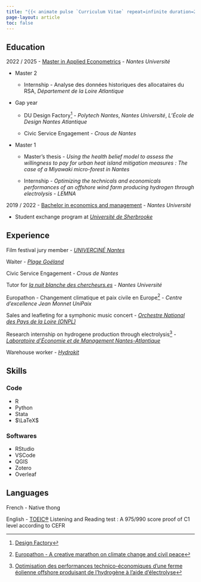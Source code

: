 ```yaml
---
title: "{{< animate pulse `Curriculum Vitae` repeat=infinite duration=2s >}}"
page-layout: article
toc: false
---
```


## Education

2022 / 2025 - [Master in Applied Econometrics](https://sites.google.com/view/master-ecap/accueil) - *Nantes Université*

- Master 2 

  - Internship - Analyse des données historiques des allocataires du RSA, *Département de la Loire Atlantique* 
    
- Gap year
  
  -   DU Design Factory[^1] - *Polytech Nantes*, *Nantes Université*, *L'École de Design Nantes Atlantique*

  -   Civic Service Engagement - *Crous de Nantes*

- Master 1
  
  -   Master's thesis - *Using the health belief model to assess the willingness to pay for urban heat island mitigation measures : The case of a Miyawaki micro-forest in Nantes*
  
  -   Internship - *Optimizing the technicals and economicals performances of an offshore wind farm producing hydrogen through electrolysis* - *LEMNA*

2019 / 2022 - [Bachelor in economics and management](https://iae.univ-nantes.fr/nos-formations/offre-de-formation/licence-economie-et-gestion) - *Nantes Université*

  -   Student exchange program at [*Université de Sherbrooke*](https://www.usherbrooke.ca/)

## Experience

Film festival jury member - [*UNIVERCINÉ Nantes*](https://www.univercine-nantes.org/)
<!-- 07, 2024 / 08, 2024 -  -->

Waiter - [*Plage Goéland*](https://www.plagegoeland.com/)

<!-- 09, 2023 / 04, 2024 -  -->

Civic Service Engagement - *Crous de Nantes*

<!-- 02, 2024 -  -->

Tutor for [*la nuit blanche des chercheurs.es*](https://nbc.univ-nantes.fr/) - *Nantes Université*

<!-- 01, 2024 -  -->

Europathon - Changement climatique et paix civile en Europe[^2] - *Centre d'excellence Jean Monnet UniPaix*

<!-- 10, 2023 -  -->

Sales and leafleting for a symphonic music concert - [*Orchestre National des Pays de la Loire (ONPL)*](https://onpl.fr/)

<!-- 06, 2023 / 08, 2023 -  -->

Research internship on hydrogene production through electrolysis[^3] - [*Laboratoire d'Économie et de Management Nantes-Atlantique*](https://lemna.univ-nantes.fr/)

<!-- 06, 2022 / 08, 2022 -  -->

Warehouse worker - [*Hydrokit*](https://www.hydrokit.com/)


## Skills

### Code 

-   R
-   Python
-   Stata
-   $\LaTeX$

### Softwares

- RStudio 
- VSCode  
- QGIS 
- Zotero
- Overleaf

## Languages

French - Native thong

English - [TOEIC®](documents/TOEIC_2024.pdf) Listening and Reading test : A 975/990 score proof of C1 level according to CEFR

<!-- Footnotes  -->

[^1]: [Design Factory](posts/design_factory/index.qmd)

[^2]: [Europathon - A creative marathon on climate change and civil peace](posts/europathon/index.qmd)

[^3]: [Optimisation des performances technico-économiques d’une ferme éolienne offshore produisant de l’hydrogène à l’aide d’électrolyse](posts/lemna_M1/index.qmd)


